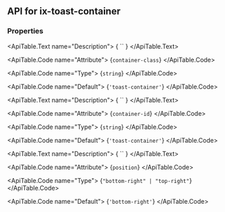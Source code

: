 
## API for ix-toast-container

### Properties

<ApiTable id="property-containerClass">
  <ApiTable.PropertyHeader name="containerClass" singleFramework="">
  </ApiTable.PropertyHeader>

  <ApiTable.Text name="Description">
    { `` }
  </ApiTable.Text>

  <ApiTable.Code name="Attribute">
    {`container-class`}
  </ApiTable.Code>

  <ApiTable.Code name="Type">
   {`string`}
  </ApiTable.Code>

  <ApiTable.Code name="Default">
    {`'toast-container'`}
  </ApiTable.Code>

</ApiTable>
<ApiTable id="property-containerId">
  <ApiTable.PropertyHeader name="containerId" singleFramework="">
  </ApiTable.PropertyHeader>

  <ApiTable.Text name="Description">
    { `` }
  </ApiTable.Text>

  <ApiTable.Code name="Attribute">
    {`container-id`}
  </ApiTable.Code>

  <ApiTable.Code name="Type">
   {`string`}
  </ApiTable.Code>

  <ApiTable.Code name="Default">
    {`'toast-container'`}
  </ApiTable.Code>

</ApiTable>
<ApiTable id="property-position">
  <ApiTable.PropertyHeader name="position" singleFramework="">
  </ApiTable.PropertyHeader>

  <ApiTable.Text name="Description">
    { `` }
  </ApiTable.Text>

  <ApiTable.Code name="Attribute">
    {`position`}
  </ApiTable.Code>

  <ApiTable.Code name="Type">
   {`"bottom-right" | "top-right"`}
  </ApiTable.Code>

  <ApiTable.Code name="Default">
    {`'bottom-right'`}
  </ApiTable.Code>

</ApiTable>



